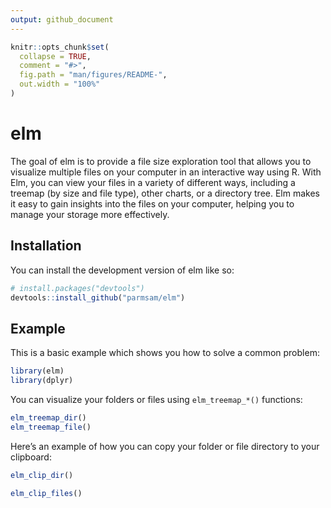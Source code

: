 ```yaml
---
output: github_document
---
```


<!-- README.md is generated from README.Rmd. Please edit that file -->

```r
knitr::opts_chunk$set(
  collapse = TRUE,
  comment = "#>",
  fig.path = "man/figures/README-",
  out.width = "100%"
)
```

# elm

<!-- badges: start -->
<!-- badges: end -->

The goal of elm is to provide a file size exploration tool that allows you to visualize 
  multiple files on your computer in an interactive way using R. With Elm, you can 
  view your files in a variety of different ways, including a treemap (by size and file 
  type), other charts, or a directory tree. Elm makes it easy to gain insights into the files on your computer, helping you to manage your storage more effectively.

## Installation

You can install the development version of elm like so:

``` r
# install.packages("devtools")
devtools::install_github("parmsam/elm")
```

## Example

This is a basic example which shows you how to solve a common problem:

```r
library(elm)
library(dplyr)
```

You can visualize your folders or files using `elm_treemap_*()` functions:
```r
elm_treemap_dir()
elm_treemap_file()
```

Here's an example of how you can copy your folder or file directory to your clipboard:
```r
elm_clip_dir()
```

```r
elm_clip_files()
```






